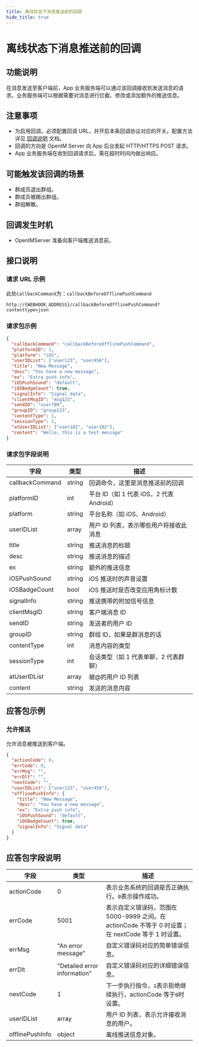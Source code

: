 ```yaml
---
title: 离线状态下消息推送前的回调
hide_title: true
---
```


# 离线状态下消息推送前的回调

## 功能说明

在消息发送至客户端前，App 业务服务端可以通过该回调接收到发送消息的请求。业务服务端可以根据需要对消息进行拦截、修改或添加额外的推送信息。

## 注意事项

- 为启用回调，必须配置回调 URL，并开启本条回调协议对应的开关。配置方法详见 [回调说明](../introduction) 文档。
- 回调的方向是 OpenIM Server 向 App 后台发起 HTTP/HTTPS POST 请求。
- App 业务服务端在收到回调请求后，需在超时时间内做出响应。

## 可能触发该回调的场景

- 群成员退出群组。
- 群成员被踢出群组。
- 群组解散。

## 回调发生时机

- OpenIMServer 准备向客户端推送消息前。

## 接口说明

### 请求 URL 示例

此处`CallbackCommand`为：`callbackBeforeOfflinePushCommand`
```plaintext
http://{WEBHOOK_ADDRESS}/callbackBeforeOfflinePushCommand?contenttype=json
```

### 请求包示例

```json
{
  "callbackCommand": "callbackBeforeOfflinePushCommand",
  "platformID": 1,
  "platform": "iOS",
  "userIDList": ["user123", "user456"],
  "title": "New Message",
  "desc": "You have a new message",
  "ex": "Extra push info",
  "iOSPushSound": "default",
  "iOSBadgeCount": true,
  "signalInfo": "Signal data",
  "clientMsgID": "msg123",
  "sendID": "user789",
  "groupID": "group123",
  "contentType": 1,
  "sessionType": 2,
  "atUserIDList": ["user101", "user102"],
  "content": "Hello, this is a test message"
}
```

### 请求包字段说明

| 字段            | 类型   | 描述                                     |
| --------------- | ------ | ---------------------------------------- |
| callbackCommand | string | 回调命令，这里是消息推送前的回调         |
| platformID      | int    | 平台 ID（如 1 代表 iOS，2 代表 Android） |
| platform        | string | 平台名称（如 iOS、Android）              |
| userIDList      | array  | 用户 ID 列表，表示哪些用户将接收此消息   |
| title           | string | 推送消息的标题                           |
| desc            | string | 推送消息的描述                           |
| ex              | string | 额外的推送信息                           |
| iOSPushSound    | string | iOS 推送时的声音设置                     |
| iOSBadgeCount   | bool   | iOS 推送时是否改变应用角标计数           |
| signalInfo      | string | 推送携带的附加信号信息                   |
| clientMsgID     | string | 客户端消息 ID                            |
| sendID          | string | 发送者的用户 ID                          |
| groupID         | string | 群组 ID，如果是群消息的话                |
| contentType     | int    | 消息内容的类型                           |
| sessionType     | int    | 会话类型（如 1 代表单聊，2 代表群聊）    |
| atUserIDList    | array  | 被@的用户 ID 列表                        |
| content         | string | 发送的消息内容                           |

## 应答包示例

### 允许推送

允许消息被推送到客户端。

```json
{
  "actionCode": 0,
  "errCode": 0,
  "errMsg": "",
  "errDlt": "",
  "nextCode": "",
  "userIDList": ["user123", "user456"],
  "offlinePushInfo": {
    "title": "New Message",
    "desc": "You have a new message",
    "ex": "Extra push info",
    "iOSPushSound": "default",
    "iOSBadgeCount": true,
    "signalInfo": "Signal data"
  }
}
```

## 应答包字段说明

| 字段            | 类型                         | 描述                                                                                                |
| --------------- | ---------------------------- | --------------------------------------------------------------------------------------------------- |
| actionCode      | 0                            | 表示业务系统的回调是否正确执行。`0`表示操作成功。                                                   |
| errCode         | 5001                         | 表示自定义错误码，范围在 5000-9999 之间。在 actionCode 不等于 0 时设置；在 nextCode 等于 1 时设置。 |
| errMsg          | "An error message"           | 自定义错误码对应的简单错误信息。                                                                    |
| errDlt          | "Detailed error information" | 自定义错误码对应的详细错误信息。                                                                    |
| nextCode        | 1                            | 下一步执行指令，`1`表示拒绝继续执行，actionCode 等于`0`时设置。                                     |
| userIDList      | array                        | 用户 ID 列表，表示允许接收消息的用户。                                                              |
| offlinePushInfo | object                       | 离线推送信息对象。                                                                                  |
